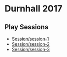 = Durnhall 2017 =

== Play Sessions ==
* [[Session/session-1]]
* [[Session/session-2]]
* [[Session/session-3]]
